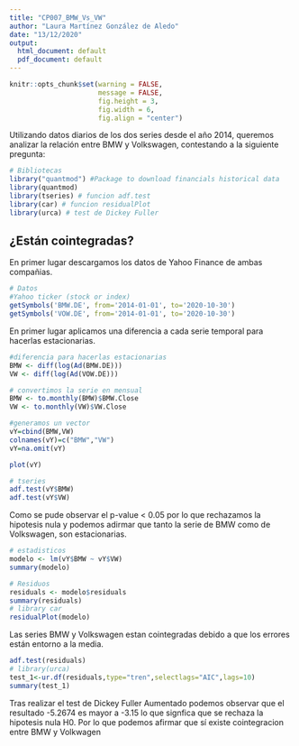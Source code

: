 ```yaml
---
title: "CP007_BMW_Vs_VW"
author: "Laura Martínez González de Aledo"
date: "13/12/2020"
output:
  html_document: default
  pdf_document: default
---
```


```r
knitr::opts_chunk$set(warning = FALSE, 
                      message = FALSE, 
                      fig.height = 3, 
                      fig.width = 6, 
                      fig.align = "center")
```

Utilizando datos diarios de los dos series desde el año 2014, queremos analizar la relación entre BMW y Volkswagen, contestando a la siguiente pregunta:

```r
# Bibliotecas
library("quantmod") #Package to download financials historical data 
library(quantmod)
library(tseries) # funcion adf.test
library(car) # funcion residualPlot
library(urca) # test de Dickey Fuller
```

## ¿Están cointegradas?

En primer lugar descargamos los datos de Yahoo Finance de ambas compañias.

```r
# Datos
#Yahoo ticker (stock or index) 
getSymbols('BMW.DE', from='2014-01-01', to='2020-10-30')
getSymbols('VOW.DE', from='2014-01-01', to='2020-10-30')
```

En primer lugar aplicamos una diferencia a cada serie temporal para hacerlas estacionarias.

```r
#diferencia para hacerlas estacionarias
BMW <- diff(log(Ad(BMW.DE)))
VW <- diff(log(Ad(VOW.DE)))
```


```r
# convertimos la serie en mensual
BMW <- to.monthly(BMW)$BMW.Close
VW <- to.monthly(VW)$VW.Close
```

```r
#generamos un vector
vY=cbind(BMW,VW) 
colnames(vY)=c("BMW","VW")
vY=na.omit(vY) 
```

```r
plot(vY)
```

```r
# tseries
adf.test(vY$BMW)
adf.test(vY$VW) 
```

Como se pude observar el p-value < 0.05 por lo que rechazamos la hipotesis nula y podemos adirmar que tanto la serie de BMW como de Volkswagen, son estacionarias. 

```r
# estadisticos 
modelo <- lm(vY$BMW ~ vY$VW)
summary(modelo)

```

```r
# Residuos
residuals <- modelo$residuals
summary(residuals)
# library car
residualPlot(modelo)
```

Las series BMW y Volkswagen estan cointegradas debido a que los errores están entorno a la media.


```r
adf.test(residuals) 
# library(urca) 
test_1<-ur.df(residuals,type="tren",selectlags="AIC",lags=10) 
summary(test_1)
```

Tras realizar el test de Dickey Fuller Aumentado podemos observar que el resultado -5.2674 es mayor a -3.15 lo que signfica que se rechaza la hipotesis nula H0. Por lo que podemos afirmar que sí existe cointegracion entre BMW y Volkwagen

